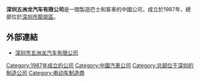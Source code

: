 {{Infobox_Company 
| company_name     = 深圳五洲龍汽車有限公司
| company_logo     = 
| company_type     = [[民營|民營]]
| company_slogan   = 
| foundation       = 1987年
| location         = {{flag|中國}}[[廣東省|廣東省]][[深圳市|深圳市]][[龍崗區|龍崗區]]
| key_people       = [[董事长|董事长]]：张景新<br />集团副总经理：张盈盈、邓先泉
| industry         = 
| products         = [[巴士|新能源巴士]]<br />[[客车|客车]]
| revenue          =  
| operating_income = 
| net_income       =  
| assets           = 
| equity           = 
| num_employees    = 
| subsid           =  
| divisions        =
| homepage         = {{URL|www.wzlmotors.com.cn}}
| intl             = 
}}
'''深圳五洲龙汽车有限公司'''是一間製造巴士和客車的中國公司，成立於1987年，總部位於[[深圳市|深圳市]][[龍崗區|龍崗區]]。

== 外部連結 ==
* [http://www.wzlmotors.com.cn 深圳市五洲龙汽车有限公司]{{Wayback|url=http://www.wzlmotors.com.cn/ |date=20201025230934 }}

{{客车制造商}}
[[Category:1987年成立的公司|Category:1987年成立的公司]]
[[Category:中國汽車公司|Category:中國汽車公司]]
[[Category:总部位于深圳的制造公司|Category:总部位于深圳的制造公司]]
[[Category:电动车制造商|Category:电动车制造商]]